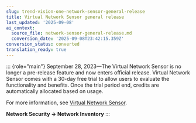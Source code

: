 ```yaml
---
slug: trend-vision-one-network-sensor-general-release
title: Virtual Network Sensor general release
last_updated: '2025-09-08'
ai_context:
  source_file: network-sensor-general-release.md
  conversion_date: '2025-09-08T23:42:15.359Z'
conversion_status: converted
translation_ready: true
---
```


::: {role="main"}
September 28, 2023—The Virtual Network Sensor is no longer a pre-release feature and now enters official release. Virtual Network Sensor comes with a 30-day free trial to allow users to evaluate the functionality and benefits. Once the trial period end, credits are automatically allocated based on usage.

For more information, see [Virtual Network Sensor](virtual-network-sensor.mdx).

**Network Security → Network Inventory**
:::
